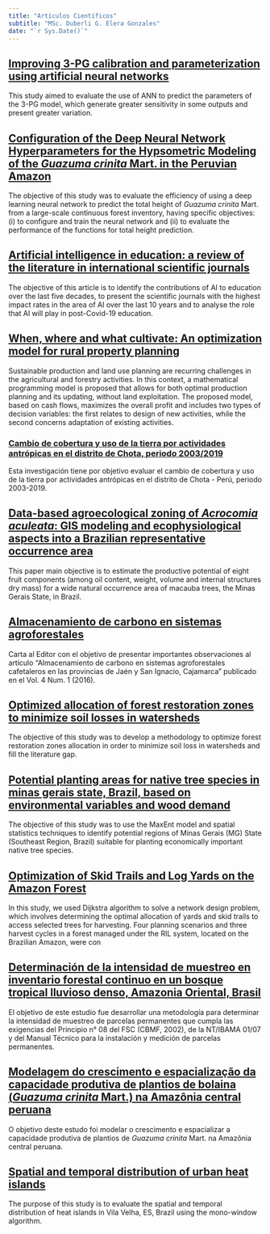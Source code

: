 ---
title: "Artículos Científicos"
subtitle: "MSc. Duberli G. Elera Gonzales"
date: "`r Sys.Date()`"
---

## [**Improving 3-PG calibration and parameterization using artificial neural networks**](https://doi.org/10.1016/j.ecolmodel.2023.110301)

This study aimed to evaluate the use of ANN to predict the parameters of the 3-PG model, which generate greater sensitivity in some outputs and present greater variation.

## [**Configuration of the Deep Neural Network Hyperparameters for the Hypsometric Modeling of the *Guazuma crinita* Mart. in the Peruvian Amazon**](https://doi.org/10.3390/f13050697)

The objective of this study was to evaluate the efficiency of using a deep learning neural network to predict the total height of *Guazuma crinita* Mart. from a large-scale continuous forest inventory, having specific objectives: (i) to configure and train the neural network and (ii) to evaluate the performance of the functions for total height prediction.

## [**Artificial intelligence in education: a review of the literature in international scientific journals**](https://doi.org/10.17162/au.v12i1.974)

The objective of this article is to identify the contributions of AI to education over the last five decades, to present the scientific journals with the highest impact rates in the area of AI over the last 10 years and to analyse the role that AI will play in post-Covid-19 education.

## [**When, where and what cultivate: An optimization model for rural property planning**](https://doi.org/10.1016/j.jclepro.2020.125741)

Sustainable production and land use planning are recurring challenges in the agricultural and forestry activities. In this context, a mathematical programming model is proposed that allows for both optimal production planning and its updating, without land exploitation. The proposed model, based on cash flows, maximizes the overall profit and includes two types of decision variables: the first relates to design of new activities, while the second concerns adaptation of existing activities.

### [**Cambio de cobertura y uso de la tierra por actividades antrópicas en el distrito de Chota, periodo 2003/2019**](https://doi.org/10.37518/2663-6360X2021v4n2p14)

Esta investigación tiene por objetivo evaluar el cambio de cobertura y uso de la tierra por actividades antrópicas en el distrito de Chota - Perú, periodo 2003-2019.

## [**Data-based agroecological zoning of *Acrocomia aculeata*: GIS modeling and ecophysiological aspects into a Brazilian representative occurrence area**](https://doi.org/10.1016/j.indcrop.2020.112749)

This paper main objective is to estimate the productive potential of eight fruit components (among oil content, weight, volume and internal structures dry mass) for a wide natural occurrence area of macauba trees, the Minas Gerais State, in Brazil.

## [**Almacenamiento de carbono en sistemas agroforestales**](https://doi.org/10.37787/pakamuros-unj.v8i4.144)

Carta al Editor con el objetivo de presentar importantes observaciones al artículo "Almacenamiento de carbono en sistemas agroforestales cafetaleros en las provincias de Jaén y San Ignacio, Cajamarca" publicado en el Vol. 4 Num. 1 (2016).

## [**Optimized allocation of forest restoration zones to minimize soil losses in watersheds**](https://doi.org/10.1016/j.jenvman.2020.110923)

The objective of this study was to develop a methodology to optimize forest restoration zones allocation in order to minimize soil loss in watersheds and fill the literature gap.

## [**Potential planting areas for native tree species in minas gerais state, Brazil, based on environmental variables and wood demand**](https://doi.org/10.1016/j.ecolmodel.2020.109211)

The objective of this study was to use the MaxEnt model and spatial statistics techniques to identify potential regions of Minas Gerais (MG) State (Southeast Region, Brazil) suitable for planting economically important native tree species.

## [**Optimization of Skid Trails and Log Yards on the Amazon Forest**](https://doi.org/10.3390/f10030252)

In this study, we used Dijkstra algorithm to solve a network design problem, which involves determining the optimal allocation of yards and skid trails to access selected trees for harvesting. Four planning scenarios and three harvest cycles in a forest managed under the RIL system, located on the Brazilian Amazon, were con

## [**Determinación de la intensidad de muestreo en inventario forestal continuo en un bosque tropical lluvioso denso, Amazonia Oriental, Brasil**](https://www.scielo.sa.cr/scielo.php?pid=S2215-25042018000200047&script=sci_arttext&tlng=en)

El objetivo de este estudio fue desarrollar una metodología para determinar la intensidad de muestreo de parcelas permanentes que cumpla las exigencias del Principio n° 08 del FSC (CBMF, 2002), de la NT/IBAMA 01/07 y del Manual Técnico para la instalación y medición de parcelas permanentes.

## [**Modelagem do crescimento e espacialização da capacidade produtiva de plantios de bolaina (*Guazuma crinita* Mart.) na Amazônia central peruana**](https://locus.ufv.br//handle/123456789/22110)

O objetivo deste estudo foi modelar o crescimento e espacializar a capacidade produtiva de plantios de *Guazuma crinita* Mart. na Amazônia central peruana.

## [**Spatial and temporal distribution of urban heat islands**](https://doi.org/10.1016/j.scitotenv.2017.05.275)

The purpose of this study is to evaluate the spatial and temporal distribution of heat islands in Vila Velha, ES, Brazil using the mono-window algorithm.
